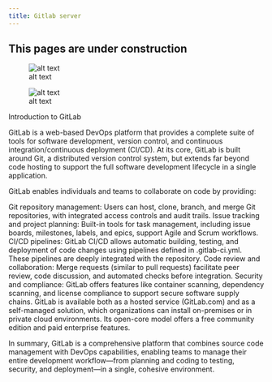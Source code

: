 ```yaml
---
title: Gitlab server
---
```


::: {.callout-caution }
## This pages are under construction

:::


![alt text](images/pipeline_example.png)

![alt text](images/pipeline_example_nomenu.png)


Introduction to GitLab

GitLab is a web-based DevOps platform that provides a complete suite of tools for software development, version control, and continuous integration/continuous deployment (CI/CD). At its core, GitLab is built around Git, a distributed version control system, but extends far beyond code hosting to support the full software development lifecycle in a single application.

GitLab enables individuals and teams to collaborate on code by providing:

Git repository management: Users can host, clone, branch, and merge Git repositories, with integrated access controls and audit trails.
Issue tracking and project planning: Built-in tools for task management, including issue boards, milestones, labels, and epics, support Agile and Scrum workflows.
CI/CD pipelines: GitLab CI/CD allows automatic building, testing, and deployment of code changes using pipelines defined in .gitlab-ci.yml. These pipelines are deeply integrated with the repository.
Code review and collaboration: Merge requests (similar to pull requests) facilitate peer review, code discussion, and automated checks before integration.
Security and compliance: GitLab offers features like container scanning, dependency scanning, and license compliance to support secure software supply chains.
GitLab is available both as a hosted service (GitLab.com) and as a self-managed solution, which organizations can install on-premises or in private cloud environments. Its open-core model offers a free community edition and paid enterprise features.

In summary, GitLab is a comprehensive platform that combines source code management with DevOps capabilities, enabling teams to manage their entire development workflow—from planning and coding to testing, security, and deployment—in a single, cohesive environment.